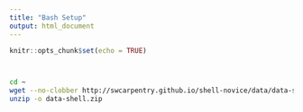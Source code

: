 ```yaml
---
title: "Bash Setup"
output: html_document
---
```


```r
knitr::opts_chunk$set(echo = TRUE)
```

```bash

```


```r

```

```bash
cd ~
wget --no-clobber http://swcarpentry.github.io/shell-novice/data/data-shell.zip
unzip -o data-shell.zip
```